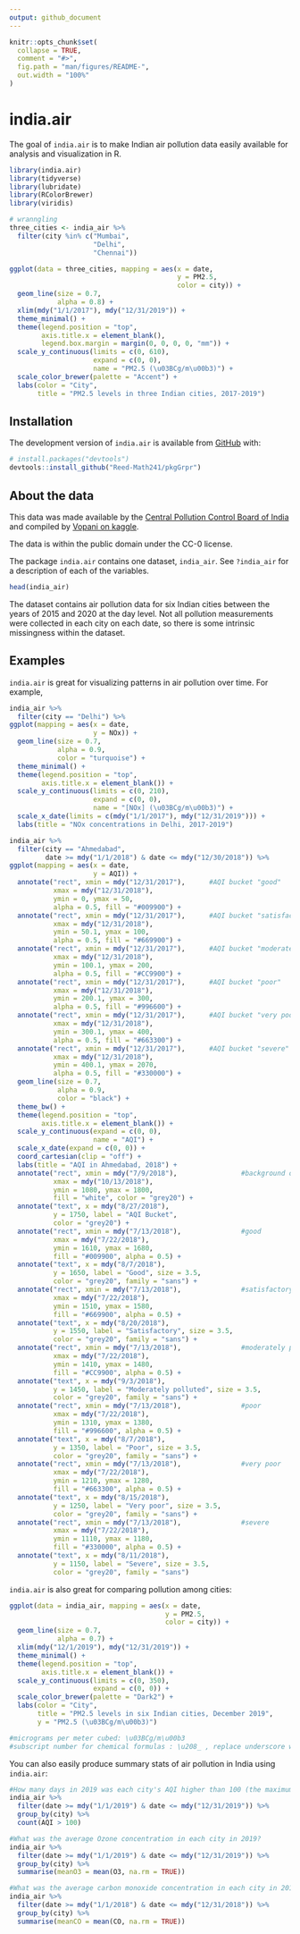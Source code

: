 ```yaml
---
output: github_document
---
```


<!-- README.md is generated from README.Rmd. Please edit that file -->

<!-- You'll still need to render `README.Rmd` regularly, to keep `README.md` up-to-date. `devtools::build_readme()` is handy for this.  -->

```r
knitr::opts_chunk$set(
  collapse = TRUE,
  comment = "#>",
  fig.path = "man/figures/README-",
  out.width = "100%"
)
```

# india.air

<!-- badges: start -->
<!-- badges: end -->

The goal of `india.air` is to make Indian air pollution data easily available for analysis and visualization in R.

```r
library(india.air)
library(tidyverse)
library(lubridate)
library(RColorBrewer)
library(viridis)
```


```r
# wranngling
three_cities <- india_air %>%
  filter(city %in% c("Mumbai",
                     "Delhi",
                     "Chennai"))
```


```r
ggplot(data = three_cities, mapping = aes(x = date,
                                          y = PM2.5,
                                          color = city)) +
  geom_line(size = 0.7,
            alpha = 0.8) +
  xlim(mdy("1/1/2017"), mdy("12/31/2019")) +
  theme_minimal() +
  theme(legend.position = "top",
        axis.title.x = element_blank(),
        legend.box.margin = margin(0, 0, 0, 0, "mm")) +
  scale_y_continuous(limits = c(0, 610),
                     expand = c(0, 0),
                     name = "PM2.5 (\u03BCg/m\u00b3)") +
  scale_color_brewer(palette = "Accent") +
  labs(color = "City",
       title = "PM2.5 levels in three Indian cities, 2017-2019")
```


## Installation

The development version of `india.air` is available from [GitHub](https://github.com/) with:

```r
# install.packages("devtools")
devtools::install_github("Reed-Math241/pkgGrpr")
```

## About the data

This data was made available by the [Central Pollution Control Board of India](https://cpcb.nic.in/) and compiled by [Vopani on kaggle](https://www.kaggle.com/rohanrao/air-quality-data-in-india).

The data is within the public domain under the CC-0 license.

The package `india.air` contains one dataset, `india_air`. See `?india_air` for a description of each of the variables.

```r
head(india_air)
```

The dataset contains air pollution data for six Indian cities between the years of 2015 and 2020 at the day level. Not all pollution measurements were collected in each city on each date, so there is some intrinsic missingness within the dataset.


## Examples

`india.air` is great for visualizing patterns in air pollution over time. For example,

```r
india_air %>%
  filter(city == "Delhi") %>%
ggplot(mapping = aes(x = date,
                     y = NOx)) +
  geom_line(size = 0.7,
            alpha = 0.9,
            color = "turquoise") +
  theme_minimal() +
  theme(legend.position = "top",
        axis.title.x = element_blank()) +
  scale_y_continuous(limits = c(0, 210),
                     expand = c(0, 0),
                     name = "[NOx] (\u03BCg/m\u00b3)") +
  scale_x_date(limits = c(mdy("1/1/2017"), mdy("12/31/2019"))) +
  labs(title = "NOx concentrations in Delhi, 2017-2019")
```

```r
india_air %>%
  filter(city == "Ahmedabad",
         date >= mdy("1/1/2018") & date <= mdy("12/30/2018")) %>%
ggplot(mapping = aes(x = date,
                     y = AQI)) +
  annotate("rect", xmin = mdy("12/31/2017"),      #AQI bucket "good"
           xmax = mdy("12/31/2018"),
           ymin = 0, ymax = 50,
           alpha = 0.5, fill = "#009900") +
  annotate("rect", xmin = mdy("12/31/2017"),      #AQI bucket "satisfactory"
           xmax = mdy("12/31/2018"),
           ymin = 50.1, ymax = 100,
           alpha = 0.5, fill = "#669900") +
  annotate("rect", xmin = mdy("12/31/2017"),      #AQI bucket "moderately polluted"
           xmax = mdy("12/31/2018"),
           ymin = 100.1, ymax = 200,
           alpha = 0.5, fill = "#CC9900") +
  annotate("rect", xmin = mdy("12/31/2017"),      #AQI bucket "poor"
           xmax = mdy("12/31/2018"),
           ymin = 200.1, ymax = 300,
           alpha = 0.5, fill = "#996600") +
  annotate("rect", xmin = mdy("12/31/2017"),      #AQI bucket "very poor"
           xmax = mdy("12/31/2018"),
           ymin = 300.1, ymax = 400,
           alpha = 0.5, fill = "#663300") +
  annotate("rect", xmin = mdy("12/31/2017"),      #AQI bucket "severe"
           xmax = mdy("12/31/2018"),
           ymin = 400.1, ymax = 2070,
           alpha = 0.5, fill = "#330000") +
  geom_line(size = 0.7,
            alpha = 0.9,
            color = "black") +
  theme_bw() +
  theme(legend.position = "top",
        axis.title.x = element_blank()) +
  scale_y_continuous(expand = c(0, 0),
                     name = "AQI") +
  scale_x_date(expand = c(0, 0)) +
  coord_cartesian(clip = "off") +
  labs(title = "AQI in Ahmedabad, 2018") +
  annotate("rect", xmin = mdy("7/9/2018"),                #background of key
           xmax = mdy("10/13/2018"),
           ymin = 1080, ymax = 1800,
           fill = "white", color = "grey20") +
  annotate("text", x = mdy("8/27/2018"),
           y = 1750, label = "AQI Bucket",
           color = "grey20") +
  annotate("rect", xmin = mdy("7/13/2018"),               #good
           xmax = mdy("7/22/2018"),
           ymin = 1610, ymax = 1680,
           fill = "#009900", alpha = 0.5) +
  annotate("text", x = mdy("8/7/2018"),
           y = 1650, label = "Good", size = 3.5,
           color = "grey20", family = "sans") +
  annotate("rect", xmin = mdy("7/13/2018"),               #satisfactory
           xmax = mdy("7/22/2018"),
           ymin = 1510, ymax = 1580,
           fill = "#669900", alpha = 0.5) +
  annotate("text", x = mdy("8/20/2018"),
           y = 1550, label = "Satisfactory", size = 3.5,
           color = "grey20", family = "sans") +
  annotate("rect", xmin = mdy("7/13/2018"),               #moderately polluted
           xmax = mdy("7/22/2018"),
           ymin = 1410, ymax = 1480,
           fill = "#CC9900", alpha = 0.5) +
  annotate("text", x = mdy("9/3/2018"),
           y = 1450, label = "Moderately polluted", size = 3.5,
           color = "grey20", family = "sans") +
  annotate("rect", xmin = mdy("7/13/2018"),               #poor
           xmax = mdy("7/22/2018"),
           ymin = 1310, ymax = 1380,
           fill = "#996600", alpha = 0.5) +
  annotate("text", x = mdy("8/7/2018"),
           y = 1350, label = "Poor", size = 3.5,
           color = "grey20", family = "sans") +
  annotate("rect", xmin = mdy("7/13/2018"),               #very poor
           xmax = mdy("7/22/2018"),
           ymin = 1210, ymax = 1280,
           fill = "#663300", alpha = 0.5) +
  annotate("text", x = mdy("8/15/2018"),
           y = 1250, label = "Very poor", size = 3.5,
           color = "grey20", family = "sans") +
  annotate("rect", xmin = mdy("7/13/2018"),               #severe
           xmax = mdy("7/22/2018"),
           ymin = 1110, ymax = 1180,
           fill = "#330000", alpha = 0.5) +
  annotate("text", x = mdy("8/11/2018"),
           y = 1150, label = "Severe", size = 3.5,
           color = "grey20", family = "sans")
```


`india.air` is also great for comparing pollution among cities:

```r
ggplot(data = india_air, mapping = aes(x = date,
                                       y = PM2.5,
                                       color = city)) +
  geom_line(size = 0.7,
            alpha = 0.7) +
  xlim(mdy("12/1/2019"), mdy("12/31/2019")) +
  theme_minimal() +
  theme(legend.position = "top",
        axis.title.x = element_blank()) +
  scale_y_continuous(limits = c(0, 350),
                     expand = c(0, 0)) +
  scale_color_brewer(palette = "Dark2") +
  labs(color = "City",
       title = "PM2.5 levels in six Indian cities, December 2019",
       y = "PM2.5 (\u03BCg/m\u00b3)")

#micrograms per meter cubed: \u03BCg/m\u00b3
#subscript number for chemical formulas : \u208_ , replace underscore with desired number
```

You can also easily produce summary stats of air pollution in India using `india.air`:

```r
#How many days in 2019 was each city's AQI higher than 100 (the maximum "satisfactory" AQI)?
india_air %>%
  filter(date >= mdy("1/1/2019") & date <= mdy("12/31/2019")) %>%
  group_by(city) %>%
  count(AQI > 100)

#What was the average Ozone concentration in each city in 2019?
india_air %>%
  filter(date >= mdy("1/1/2019") & date <= mdy("12/31/2019")) %>%
  group_by(city) %>%
  summarise(meanO3 = mean(O3, na.rm = TRUE))

#What was the average carbon monoxide concentration in each city in 2018?
india_air %>%
  filter(date >= mdy("1/1/2018") & date <= mdy("12/31/2018")) %>%
  group_by(city) %>%
  summarise(meanCO = mean(CO, na.rm = TRUE))
```

